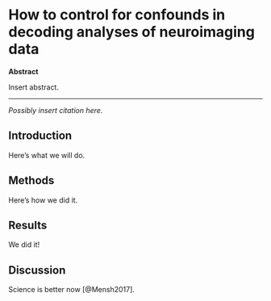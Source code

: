 # How to control for confounds in decoding analyses of neuroimaging data

__Abstract__

\noindent 
Insert abstract.

---

\vspace*{\fill}
\noindent
_Possibly insert citation here._
\newpage

## Introduction {#intro3}

Here's what we will do.

## Methods {#methods3}

Here's how we did it.

## Results {#results3}

We did it!

## Discussion {#discussion3}

Science is better now [@Mensh2017].
